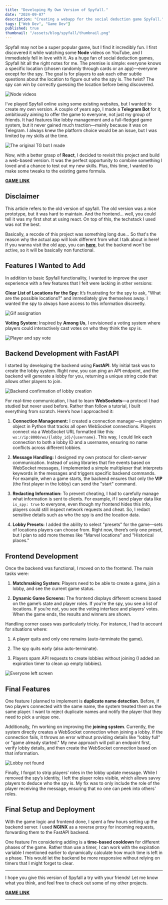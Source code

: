 ```yaml
---
title: "Developing My Own Version of Spyfall."
date: "2024-09-07"
description: "Creating a webapp for the social deduction game SpyFall."
tags: ["Web Dev", "Game Dev"]
published: true
thumbnail: "/assets/blog/spyfall/thumbnail.png"
---
```


Spyfall may not be a super popular game, but I find it incredibly fun. I first discovered it while watching some **Node** videos on YouTube, and I immediately fell in love with it. As a huge fan of social deduction games, Spyfall hit all the right notes for me. The premise is simple: everyone knows a specific location (chosen randomly through cards or an app)—everyone except for the spy. The goal is for players to ask each other subtle questions about the location to figure out who the spy is. The twist? The spy can win by correctly guessing the location before being discovered.

![Node videos](/assets/blog/spyfall/node.png)

I’ve played Spyfall online using some existing websites, but I wanted to create my own version. A couple of years ago, I made a **Telegram Bot** for it, ambitiously aiming to offer the game to everyone, not just my group of friends. It had features like lobby management and a full-fledged game system, but it never gained much traction—mainly because it was on Telegram. I always knew the platform choice would be an issue, but I was limited by my skills at the time.

![The original TG bot I made](/assets/blog/spyfall/telegram2.png)

Now, with a better grasp of **React**, I decided to revisit this project and build a web-based version. It was the perfect opportunity to combine something I loved and a chance to test out my new skills. Plus, this time, I wanted to make some tweaks to the existing game formula.

[**GAME LINK**](https://spyfall.derewah.dev)

## Disclaimer

This article refers to the old version of spyfall. The old version was a nice prototype, but it was hard to maintain.
And the frontend... well, you could tell it was my first shot at using react. On top of this, the techstack I used was not the best.

Basically, a recode of this project was something long due... So that's the reason why the actual app will look different from what I talk about in here!
If you wanna visit the old app, you can [**here**](https://spyfall-lac.vercel.app/), but the backend won't be active, so it will be basically non functional.

## Features I Wanted to Add

In addition to basic Spyfall functionality, I wanted to improve the user experience with a few features that I felt were lacking in other versions:

**Clear List of Locations for the Spy:** It’s frustrating for the spy to ask, "What are the possible locations?" and immediately give themselves away. I wanted the spy to always have access to this information discreetly.

![Gif assignation](/assets/blog/spyfall/loc.gif)

**Voting System:** Inspired by **Among Us**, I envisioned a voting system where players could interactively cast votes on who they think the spy is.

![Player and spy vote](/assets/blog/spyfall/vote.png)

## Backend Development with FastAPI

I started by developing the backend using **FastAPI**. My initial task was to create the lobby system. Right now, you can ping an API endpoint, and the backend will generate a lobby for you, returning a unique string code that allows other players to join.

![Backend confirmation of lobby creation](/assets/blog/spyfall/insomnia1.png)

For real-time communication, I had to learn **WebSockets**—a protocol I had studied but never used before. Rather than follow a tutorial, I built everything from scratch. Here’s how I approached it:

1. **Connection Management:** I created a connection manager—a singleton object in Python that tracks all open WebSocket connections. Players connect via a WebSocket URL formatted like this: `ws://ip:8000/ws/{lobby_id}/{username}`. This way, I could link each connection to both a lobby ID and a username, ensuring no name conflicts across different lobbies.
   
2. **Message Handling:** I designed my own protocol for client-server communication. Instead of using libraries that fire events based on WebSocket messages, I implemented a simple multiplexer that interprets keywords in the messages and triggers specific backend commands. For example, when a game starts, the backend ensures that only the **VIP** (the first player in the lobby) can send the "start" command.

3. **Redacting Information:** To prevent cheating, I had to carefully manage what information is sent to clients. For example, if I send player data like `is_spy: true` to everyone, even though my frontend hides this info, players could still inspect network requests and cheat. So, I redact sensitive details such as who the spy is and the location data.

4. **Lobby Presets:** I added the ability to select "presets" for the game—sets of locations players can choose from. Right now, there’s only one preset, but I plan to add more themes like "Marvel locations" and "Historical places."

## Frontend Development

Once the backend was functional, I moved on to the frontend. The main tasks were:

1. **Matchmaking System:** Players need to be able to create a game, join a lobby, and see the current game status.
   
2. **Dynamic Game Screens:** The frontend displays different screens based on the game’s state and player roles. If you’re the spy, you see a list of locations. If you’re not, you see the voting interface and players’ votes. When the game ends, the results and winners are shown.

Handling corner cases was particularly tricky. For instance, I had to account for situations where:

1. A player quits and only one remains (auto-terminate the game).

2. The spy quits early (also auto-terminate).

3. Players spam API requests to create lobbies without joining (I added an expiration timer to clean up empty lobbies).

![Everyone left screen](/assets/blog/spyfall/left.png)

## Final Features

One feature I planned to implement is **duplicate name detection**. Before, if two players connected with the same name, the system treated them as the same player. I want to reject duplicate names and notify the player that they need to pick a unique one.

Additionally, I’m working on improving the **joining system**. Currently, the system directly creates a WebSocket connection when joining a lobby. If the connection fails, it throws an error without providing details like "lobby full" or "game already started." My new approach will poll an endpoint first, verify lobby details, and then create the WebSocket connection based on that information.

![Lobby not found](/assets/blog/spyfall/lobbynotfound.png)

Finally, I forgot to strip players’ roles in the lobby update message. While I removed the spy’s identity, I left the player roles visible, which allows savvy players to deduce who the spy is. My fix was to only include the role of the player receiving the message, ensuring that no one can peek into others' roles.

## Final Setup and Deployment

With the game logic and frontend done, I spent a few hours setting up the backend server. I used **NGINX** as a reverse proxy for incoming requests, forwarding them to the FastAPI backend.

One feature I’m considering adding is a **time-based cooldown** for different phases of the game. Rather than use a timer, I can work with the expiration variable I mentioned earlier to dynamically calculate how much time is left in a phase. This would let the backend be more responsive without relying on timers that I might forget to clear.

---

I hope you give this version of Spyfall a try with your friends! Let me know what you think, and feel free to check out some of my other projects.

[**GAME LINK**](https://spyfall.derewah.dev)

---